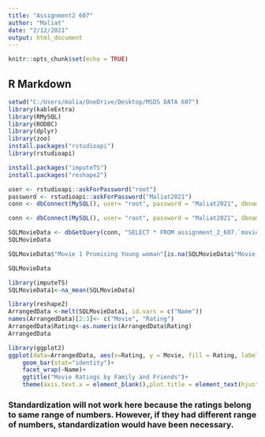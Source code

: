 ---
title: "Assignment2 607"
author: "Maliat"
date: "2/12/2021"
output: html_document
---

```{r setup, include=FALSE}
knitr::opts_chunk$set(echo = TRUE)
```

## R Markdown

```{r}
setwd("C:/Users/malia/OneDrive/Desktop/MSDS DATA 607")
library(kableExtra)
library(RMySQL)
library(RODBC)
library(dplyr)
library(zoo)
install.packages("rstudioapi")
library(rstudioapi)

install.packages("imputeTS")
install.packages("reshape2")

```

```{r}
user <- rstudioapi::askForPassword("root")
password <- rstudioapi::askForPassword("Maliat2021")
conn <- dbConnect(MySQL(), user= "root", password = "Maliat2021", dbname='assignment_2_607', host='localhost')
```

```{r}
conn <- dbConnect(MySQL(), user= "root", password = "Maliat2021", dbname='assignment_2_607', host='localhost')
```




```{r}
SQLMovieData <- dbGetQuery(conn, "SELECT * FROM assignment_2_607.`movie rating 2`;")
SQLMovieData
```

```{r}

SQLMovieData$"Movie 1 Promising Young woman"[is.na(SQLMovieData$"Movie 1 Promising Young woman")]<-mean(SQLMovieData$"Movie 1 Promising Young woman",na.rm = TRUE)
```


```{r}
SQLMovieData
```
```{r}
library(imputeTS)
SQLMovieData1<-na_mean(SQLMovieData)

```

```{r}
library(reshape2)
ArrangedData <-melt(SQLMovieData1, id.vars = c("Name"))
names(ArrangedData)[2:3]<- c("Movie", "Rating")
ArrangedData$Rating<-as.numeric(ArrangedData$Rating)
ArrangedData
```


```{r}
library(ggplot2)
ggplot(data=ArrangedData, aes(x=Rating, y = Movie, fill = Rating, label = Rating))+
    geom_bar(stat="identity")+ 
    facet_wrap(~Name)+
    ggtitle("Movie Ratings by Family and Friends")+
    theme(axis.text.x = element_blank(),plot.title = element_text(hjust=0.5),legend.position = "right")
```
### Standardization will not work here because the ratings belong to same range of numbers. However, if they had different range of numbers, standardization would have been necessary.
